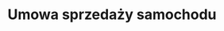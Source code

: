 ---
slug: umowa-sprzedazy
title: Umowa sprzedaży samochodu
categories: [motoryzacja, nieruchomosci, biznes]
priceId: price_1NlA5PDqWXJnMCTYrcz5CIqV
draft: true
---